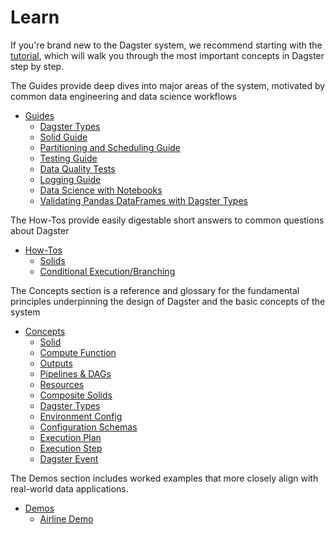 
<DynamicMetaTags
  title="Learn | Dagster"
  description="Dagster is a system for building modern data applications."
/>

# Learn

If you're brand new to the Dagster system, we recommend starting with
the [tutorial](/docs/tutorial), which will walk you through the
most important concepts in Dagster step by step.

The Guides provide deep dives into major areas of the system, motivated
by common data engineering and data science workflows

- [Guides](/docs/learn/guides)
  - [Dagster Types](/docs/learn/guides/dagster_types)
  - [Solid Guide](/docs/learn/guides/solid/solid)
  - [Partitioning and Scheduling Guide](/docs/learn/guides/partitioning)
  - [Testing Guide](/docs/learn/guides/testing/testing)
  - [Data Quality Tests](/docs/learn/guides/testing/expectations)
  - [Logging Guide](/docs/learn/guides/logging/logging)
  - [Data Science with Notebooks](/docs/learn/guides/data_science/data_science)
  - [Validating Pandas DataFrames with Dagster Types](/docs/learn/guides/dagster_pandas/dagster_pandas)

The How-Tos provide easily digestable short answers to common questions
about Dagster

- [How-Tos](/docs/learn/how-tos)
  - [Solids](/docs/learn/how-tos/solids)
  - [Conditional Execution/Branching](/docs/learn/how-tos/conditional_execution)

The Concepts section is a reference and glossary for the fundamental
principles underpinning the design of Dagster and the basic concepts of
the system

- [Concepts](/docs/learn/concepts)
  - [Solid](/docs/learn/concepts#solid)
  - [Compute Function](/docs/learn/concepts#compute-function)
  - [Outputs](/docs/learn/concepts#outputs)
  - [Pipelines &amp; DAGs](/docs/learn/concepts#pipelines-dags)
  - [Resources](/docs/learn/concepts#resources)
  - [Composite Solids](/docs/learn/concepts#composite-solids)
  - [Dagster Types](/docs/learn/concepts#dagster-types)
  - [Environment Config](/docs/learn/concepts#environment-config)
  - [Configuration Schemas](/docs/learn/concepts#configuration-schemas)
  - [Execution Plan](/docs/learn/concepts#execution-plan)
  - [Execution Step](/docs/learn/concepts#execution-step)
  - [Dagster Event](/docs/learn/concepts#dagster-event)

The Demos section includes worked examples that more closely align with
real-world data applications.

- [Demos](/docs/learn/demos)
  - [Airline Demo](/docs/learn/demos/airline_demo)
